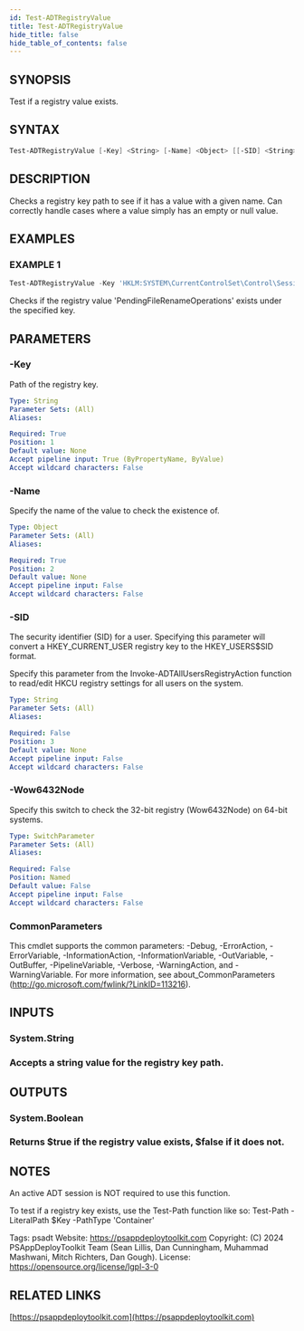 ```yaml
---
id: Test-ADTRegistryValue
title: Test-ADTRegistryValue
hide_title: false
hide_table_of_contents: false
---
```


## SYNOPSIS

Test if a registry value exists.

## SYNTAX

```powershell
Test-ADTRegistryValue [-Key] <String> [-Name] <Object> [[-SID] <String>] [-Wow6432Node] [<CommonParameters>]
```

## DESCRIPTION

Checks a registry key path to see if it has a value with a given name.
Can correctly handle cases where a value simply has an empty or null value.

## EXAMPLES

### EXAMPLE 1

```powershell
Test-ADTRegistryValue -Key 'HKLM:SYSTEM\CurrentControlSet\Control\Session Manager' -Name 'PendingFileRenameOperations'
```

Checks if the registry value 'PendingFileRenameOperations' exists under the specified key.

## PARAMETERS

### -Key

Path of the registry key.

```yaml
Type: String
Parameter Sets: (All)
Aliases:

Required: True
Position: 1
Default value: None
Accept pipeline input: True (ByPropertyName, ByValue)
Accept wildcard characters: False
```

### -Name

Specify the name of the value to check the existence of.

```yaml
Type: Object
Parameter Sets: (All)
Aliases:

Required: True
Position: 2
Default value: None
Accept pipeline input: False
Accept wildcard characters: False
```

### -SID

The security identifier (SID) for a user.
Specifying this parameter will convert a HKEY_CURRENT_USER registry key to the HKEY_USERS\$SID format.

Specify this parameter from the Invoke-ADTAllUsersRegistryAction function to read/edit HKCU registry settings for all users on the system.

```yaml
Type: String
Parameter Sets: (All)
Aliases:

Required: False
Position: 3
Default value: None
Accept pipeline input: False
Accept wildcard characters: False
```

### -Wow6432Node

Specify this switch to check the 32-bit registry (Wow6432Node) on 64-bit systems.

```yaml
Type: SwitchParameter
Parameter Sets: (All)
Aliases:

Required: False
Position: Named
Default value: False
Accept pipeline input: False
Accept wildcard characters: False
```

### CommonParameters

This cmdlet supports the common parameters: -Debug, -ErrorAction, -ErrorVariable, -InformationAction, -InformationVariable, -OutVariable, -OutBuffer, -PipelineVariable, -Verbose, -WarningAction, and -WarningVariable.
For more information, see about_CommonParameters (http://go.microsoft.com/fwlink/?LinkID=113216).

## INPUTS

### System.String

### Accepts a string value for the registry key path.

## OUTPUTS

### System.Boolean

### Returns $true if the registry value exists, $false if it does not.

## NOTES

An active ADT session is NOT required to use this function.

To test if a registry key exists, use the Test-Path function like so: Test-Path -LiteralPath $Key -PathType 'Container'

Tags: psadt
Website: https://psappdeploytoolkit.com
Copyright: (C) 2024 PSAppDeployToolkit Team (Sean Lillis, Dan Cunningham, Muhammad Mashwani, Mitch Richters, Dan Gough).
License: https://opensource.org/license/lgpl-3-0

## RELATED LINKS

[https://psappdeploytoolkit.com](https://psappdeploytoolkit.com)
